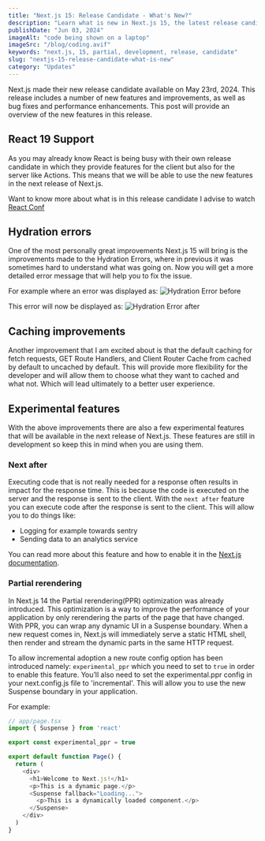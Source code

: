 ```yaml
---
title: "Next.js 15: Release Candidate - What's New?"
description: "Learn what is new in Next.js 15, the latest release candidate for the upcoming version 15.0.0"
publishDate: "Jun 03, 2024"
imageAlt: "code being shown on a laptop"
imageSrc: "/blog/coding.avif"
keywords: "next.js, 15, partial, development, release, candidate"
slug: "nextjs-15-release-candidate-what-is-new"
category: "Updates"
---
```


Next.js made their new release candidate available on May 23rd, 2024. This release includes a number of new features and improvements, as well as bug fixes and performance enhancements. This post will provide an overview of the new features in this release.

## React 19 Support

As you may already know React is being busy with their own release candidate in which they provide features for the client but also for the server like Actions. This means that we will be able to use the new features in the next release of Next.js.

Want to know more about what is in this release candidate I advise to watch [React Conf](https://www.youtube.com/live/T8TZQ6k4SLE?t=1788s)

## Hydration errors

One of the most personally great improvements Next.js 15 will bring is the improvements made to the Hydration Errors, where in previous it was sometimes hard to understand what was going on. Now you will get a more detailed error message that will help you to fix the issue.

For example where an error was displayed as:
<img src="/blog/hydration-before.avif" alt="Hydration Error before" />

This error will now be displayed as:
<img src="/blog/hydration-after.avif" alt="Hydration Error after" />

## Caching improvements

Another improvement that I am excited about is that the default caching for fetch requests, GET Route Handlers, and Client Router Cache from cached by default to uncached by default. This will provide more flexibility for the developer and will allow them to choose what they want to cached and what not. Which will lead ultimately to a better user experience.

## Experimental features

With the above improvements there are also a few experimental features that will be available in the next release of Next.js. These features are still in development so keep this in mind when you are using them.

### Next after

Executing code that is not really needed for a response often results in impact for the response time. This is because the code is executed on the server and the response is sent to the client. With the `next after` feature you can execute code after the response is sent to the client. This will allow you to do things like:

-   Logging for example towards sentry
-   Sending data to an analytics service

You can read more about this feature and how to enable it in the [Next.js documentation](https://nextjs.org/blog/next-15-rc#executing-code-after-a-response-with-nextafter-experimental).

### Partial rerendering

In Next.js 14 the Partial rerendering(PPR) optimization was already introduced. This optimization is a way to improve the performance of your application by only rerendering the parts of the page that have changed. With PPR, you can wrap any dynamic UI in a Suspense boundary. When a new request comes in, Next.js will immediately serve a static HTML shell, then render and stream the dynamic parts in the same HTTP request.

To allow incremental adoption a new route config option has been introduced namely: `experimental_ppr` which you need to set to `true` in order to enable this feature. You’ll also need to set the experimental.ppr config in your next.config.js file to 'incremental'. This will allow you to use the new Suspense boundary in your application.

For example:

```js
// app/page.tsx
import { Suspense } from 'react'

export const experimental_ppr = true

export default function Page() {
  return (
    <div>
      <h1>Welcome to Next.js!</h1>
      <p>This is a dynamic page.</p>
      <Suspense fallback="Loading...">
        <p>This is a dynamically loaded component.</p>
      </Suspense>
    </div>
  )
}
```